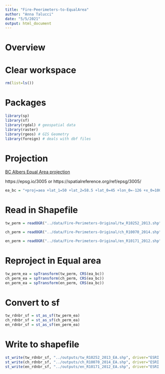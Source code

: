 ```yaml
---
title: "Fire-Peerimeters-to-EqualArea"
author: "Anna Talucci"
date: "5/5/2021"
output: html_document
---
```


# Overview






# Clear workspace

```r
rm(list=ls()) 
```

# Packages

```r
library(sp)
library(sf)
library(rgdal) # geospatial data
library(raster)
library(rgeos) # GIS Geometry
library(foreign) # deals with dbf files
```

# Projection
[BC Albers Equal Area projection](https://georepository.com/crs_3005/NAD83-BC-Albers.html)

https://epsg.io/3005 or https://spatialreference.org/ref/epsg/3005/

```r
ea_bc = "+proj=aea +lat_1=50 +lat_2=58.5 +lat_0=45 +lon_0=-126 +x_0=1000000 +y_0=0 +ellps=GRS80 +datum=NAD83 +units=m +no_defs"
```



# Read in Shapefile
```r
tw_perm = readOGR("../data/Fire-Perimeters-Original/tw_R10252_2013.shp", "tw_R10252_2013") 
```

```r
ch_perm = readOGR("../data/Fire-Perimeters-Original/ch_R10070_2014.shp", "ch_R10070_2014") 
```

```r
en_perm = readOGR("../data/Fire-Perimeters-Original/en_R10171_2012.shp", "en_R10171_2012") 
```

# Reproject in Equal area

```r
tw_perm_ea = spTransform(tw_perm, CRS(ea_bc))
ch_perm_ea = spTransform(ch_perm, CRS(ea_bc))
en_perm_ea = spTransform(en_perm, CRS(ea_bc))
```


# Convert to sf
```r
tw_rdnbr_sf = st_as_sf(tw_perm_ea)
ch_rdnbr_sf = st_as_sf(ch_perm_ea)
en_rdnbr_sf = st_as_sf(en_perm_ea)
```

#  Write to shapefile

```r
st_write(tw_rdnbr_sf, "../outputs/tw_R10252_2013_EA.shp", driver="ESRI Shapefile") 
st_write(ch_rdnbr_sf, "../outputs/ch_R10070_2014_EA.shp", driver="ESRI Shapefile") 
st_write(en_rdnbr_sf, "../outputs/en_R10171_2012_EA.shp", driver="ESRI Shapefile") 
```